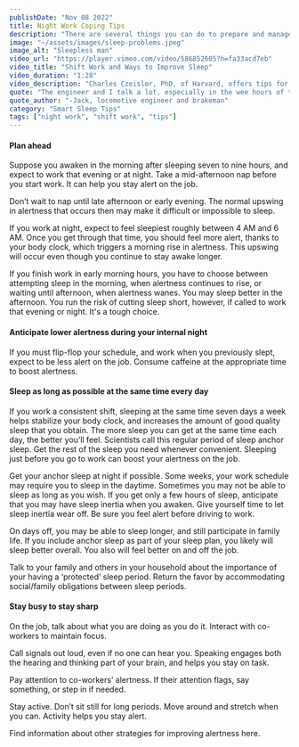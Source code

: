 ```yaml
---
publishDate: "Nov 08 2022"
title: Night Work Coping Tips
description: "There are several things you can do to prepare and manage your time for optimal sleep, especially if you regularly work at night. "
image: "~/assets/images/sleep-problems.jpeg"
image_alt: "Sleepless man"
video_url: "https://player.vimeo.com/video/586852605?h=fa33acd7eb"
video_title: "Shift Work and Ways to Improve Sleep"
video_duration: "1:28"
video_description: "Charles Czeisler, PhD, of Harvard, offers tips for healthy sleep for people who regularly work at night."
quote: "The engineer and I talk a lot, especially in the wee hours of the morning, the time when it's hard to stay awake. We make sure we check on each other."
quote_author: "-Jack, locomotive engineer and brakeman"
category: "Smart Sleep Tips"
tags: ["night work", "shift work", "tips"]
---
```


#### Plan ahead

Suppose you awaken in the morning after sleeping seven to nine hours, and expect to work that evening or at night. Take a mid-afternoon nap before you start work. It can help you stay alert on the job.

Don’t wait to nap until late afternoon or early evening. The normal upswing in alertness that occurs then may make it difficult or impossible to sleep.

If you work at night, expect to feel sleepiest roughly between 4 AM and 6 AM. Once you get through that time, you should feel more alert, thanks to your body clock, which triggers a morning rise in alertness. This upswing will occur even though you continue to stay awake longer.

If you finish work in early morning hours, you have to choose between attempting sleep in the morning, when alertness continues to rise, or waiting until afternoon, when alertness wanes. You may sleep better in the afternoon. You run the risk of cutting sleep short, however, if called to work that evening or night. It's a tough choice.

#### Anticipate lower alertness during your internal night

If you must flip-flop your schedule, and work when you previously slept, expect to be less alert on the job. Consume caffeine at the appropriate time to boost alertness.

#### Sleep as long as possible at the same time every day

If you work a consistent shift, sleeping at the same time seven days a week helps stabilize your body clock, and increases the amount of good quality sleep that you obtain. The more sleep you can get at the same time each day, the better you’ll feel. Scientists call this regular period of sleep anchor sleep. Get the rest of the sleep you need whenever convenient. Sleeping just before you go to work can boost your alertness on the job.

Get your anchor sleep at night if possible. Some weeks, your work schedule may require you to sleep in the daytime. Sometimes you may not be able to sleep as long as you wish. If you get only a few hours of sleep, anticipate that you may have sleep inertia when you awaken. Give yourself time to let sleep inertia wear off. Be sure you feel alert before driving to work.

On days off, you may be able to sleep longer, and still participate in family life. If you include anchor sleep as part of your sleep plan, you likely will sleep better overall. You also will feel better on and off the job.

Talk to your family and others in your household about the importance of your having a ‘protected’ sleep period. Return the favor by accommodating social/family obligations between sleep periods.

#### Stay busy to stay sharp

On the job, talk about what you are doing as you do it. Interact with co-workers to maintain focus.

Call signals out loud, even if no one can hear you. Speaking engages both the hearing and thinking part of your brain, and helps you stay on task.

Pay attention to co-workers’ alertness. If their attention flags, say something, or step in if needed.

Stay active. Don’t sit still for long periods. Move around and stretch when you can. Activity helps you stay alert.

Find information about other strategies for improving alertness here.
